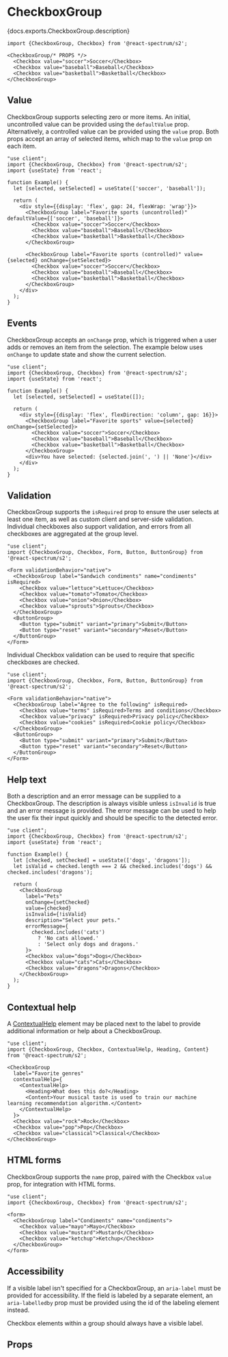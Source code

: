 

# CheckboxGroup

<PageDescription>{docs.exports.CheckboxGroup.description}</PageDescription>

```tsx render docs={docs.exports.CheckboxGroup} links={docs.links} props={['size', 'orientation', 'labelPosition', 'labelAlign', 'necessityIndicator', 'isEmphasized']} initialProps={{label: 'Favorite sports'}} expanded type="s2"
import {CheckboxGroup, Checkbox} from '@react-spectrum/s2';

<CheckboxGroup/* PROPS */>
  <Checkbox value="soccer">Soccer</Checkbox>
  <Checkbox value="baseball">Baseball</Checkbox>
  <Checkbox value="basketball">Basketball</Checkbox>
</CheckboxGroup>
```

## Value

CheckboxGroup supports selecting zero or more items. An initial, uncontrolled value can be provided using the `defaultValue` prop. Alternatively, a controlled value can be provided using the `value` prop. Both props accept an array of selected items, which map to the `value` prop on each item.

```tsx render hideImports
"use client";
import {CheckboxGroup, Checkbox} from '@react-spectrum/s2';
import {useState} from 'react';

function Example() {
  let [selected, setSelected] = useState(['soccer', 'baseball']);

  return (
    <div style={{display: 'flex', gap: 24, flexWrap: 'wrap'}}>
      <CheckboxGroup label="Favorite sports (uncontrolled)" defaultValue={['soccer', 'baseball']}>
        <Checkbox value="soccer">Soccer</Checkbox>
        <Checkbox value="baseball">Baseball</Checkbox>
        <Checkbox value="basketball">Basketball</Checkbox>
      </CheckboxGroup>

      <CheckboxGroup label="Favorite sports (controlled)" value={selected} onChange={setSelected}>
        <Checkbox value="soccer">Soccer</Checkbox>
        <Checkbox value="baseball">Baseball</Checkbox>
        <Checkbox value="basketball">Basketball</Checkbox>
      </CheckboxGroup>
    </div>
  );
}
```

## Events

CheckboxGroup accepts an `onChange` prop, which is triggered when a user adds or removes an item from the selection. The example below uses `onChange` to update state and show the current selection.

```tsx render hideImports
"use client";
import {CheckboxGroup, Checkbox} from '@react-spectrum/s2';
import {useState} from 'react';

function Example() {
  let [selected, setSelected] = useState([]);

  return (
    <div style={{display: 'flex', flexDirection: 'column', gap: 16}}>
      <CheckboxGroup label="Favorite sports" value={selected} onChange={setSelected}>
        <Checkbox value="soccer">Soccer</Checkbox>
        <Checkbox value="baseball">Baseball</Checkbox>
        <Checkbox value="basketball">Basketball</Checkbox>
      </CheckboxGroup>
      <div>You have selected: {selected.join(', ') || 'None'}</div>
    </div>
  );
}
```

## Validation

CheckboxGroup supports the `isRequired` prop to ensure the user selects at least one item, as well as custom client and server-side validation. Individual checkboxes also support validation, and errors from all checkboxes are aggregated at the group level.

```tsx render hideImports
"use client";
import {CheckboxGroup, Checkbox, Form, Button, ButtonGroup} from '@react-spectrum/s2';

<Form validationBehavior="native">
  <CheckboxGroup label="Sandwich condiments" name="condiments" isRequired>
    <Checkbox value="lettuce">Lettuce</Checkbox>
    <Checkbox value="tomato">Tomato</Checkbox>
    <Checkbox value="onion">Onion</Checkbox>
    <Checkbox value="sprouts">Sprouts</Checkbox>
  </CheckboxGroup>
  <ButtonGroup>
    <Button type="submit" variant="primary">Submit</Button>
    <Button type="reset" variant="secondary">Reset</Button>
  </ButtonGroup>
</Form>
```

Individual Checkbox validation can be used to require that specific checkboxes are checked.

```tsx render hideImports
"use client";
import {CheckboxGroup, Checkbox, Form, Button, ButtonGroup} from '@react-spectrum/s2';

<Form validationBehavior="native">
  <CheckboxGroup label="Agree to the following" isRequired>
    <Checkbox value="terms" isRequired>Terms and conditions</Checkbox>
    <Checkbox value="privacy" isRequired>Privacy policy</Checkbox>
    <Checkbox value="cookies" isRequired>Cookie policy</Checkbox>
  </CheckboxGroup>
  <ButtonGroup>
    <Button type="submit" variant="primary">Submit</Button>
    <Button type="reset" variant="secondary">Reset</Button>
  </ButtonGroup>
</Form>
```

## Help text

Both a description and an error message can be supplied to a CheckboxGroup. The description is always visible unless `isInvalid` is true and an error message is provided. The error message can be used to help the user fix their input quickly and should be specific to the detected error.

```tsx render hideImports
"use client";
import {CheckboxGroup, Checkbox} from '@react-spectrum/s2';
import {useState} from 'react';

function Example() {
  let [checked, setChecked] = useState(['dogs', 'dragons']);
  let isValid = checked.length === 2 && checked.includes('dogs') && checked.includes('dragons');

  return (
    <CheckboxGroup
      label="Pets"
      onChange={setChecked}
      value={checked}
      isInvalid={!isValid}
      description="Select your pets."
      errorMessage={
        checked.includes('cats')
          ? 'No cats allowed.'
          : 'Select only dogs and dragons.'
      }>
      <Checkbox value="dogs">Dogs</Checkbox>
      <Checkbox value="cats">Cats</Checkbox>
      <Checkbox value="dragons">Dragons</Checkbox>
    </CheckboxGroup>
  );
}
```

## Contextual help

A [ContextualHelp](ContextualHelp.html) element may be placed next to the label to provide additional information or help about a CheckboxGroup.

```tsx render hideImports
"use client";
import {CheckboxGroup, Checkbox, ContextualHelp, Heading, Content} from '@react-spectrum/s2';

<CheckboxGroup
  label="Favorite genres"
  contextualHelp={
    <ContextualHelp>
      <Heading>What does this do?</Heading>
      <Content>Your musical taste is used to train our machine learning recommendation algorithm.</Content>
    </ContextualHelp>
  }>
  <Checkbox value="rock">Rock</Checkbox>
  <Checkbox value="pop">Pop</Checkbox>
  <Checkbox value="classical">Classical</Checkbox>
</CheckboxGroup>
```

## HTML forms

CheckboxGroup supports the `name` prop, paired with the Checkbox `value` prop, for integration with HTML forms.

```tsx render hideImports
"use client";
import {CheckboxGroup, Checkbox} from '@react-spectrum/s2';

<form>
  <CheckboxGroup label="Condiments" name="condiments">
    <Checkbox value="mayo">Mayo</Checkbox>
    <Checkbox value="mustard">Mustard</Checkbox>
    <Checkbox value="ketchup">Ketchup</Checkbox>
  </CheckboxGroup>
</form>
```

## Accessibility

If a visible label isn't specified for a CheckboxGroup, an `aria-label` must be provided for accessibility. If the field is labeled by a separate element, an `aria-labelledby` prop must be provided using the id of the labeling element instead.

Checkbox elements within a group should always have a visible label.

## Props

<PropTable component={docs.exports.CheckboxGroup} links={docs.links} />
